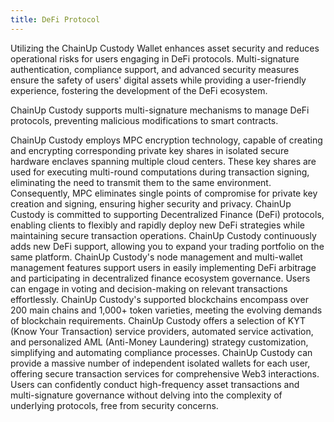 ```yaml
---
title: DeFi Protocol
---
```


Utilizing the ChainUp Custody Wallet enhances asset security and reduces operational risks for users engaging in DeFi protocols. Multi-signature authentication, compliance support, and advanced security measures ensure the safety of users' digital assets while providing a user-friendly experience, fostering the development of the DeFi ecosystem. 

ChainUp Custody supports multi-signature mechanisms to manage DeFi protocols, preventing malicious modifications to smart contracts.

<Accordion title="MPC Technology Eliminating Single Points of Failure">
ChainUp Custody employs MPC encryption technology, capable of creating and encrypting corresponding private key shares in isolated secure hardware enclaves spanning multiple cloud centers. These key shares are used for executing multi-round computations during transaction signing, eliminating the need to transmit them to the same environment. Consequently, MPC eliminates single points of compromise for private key creation and signing, ensuring higher security and privacy.
</Accordion>
<Accordion title="Diverse DeFi Protocols">
ChainUp Custody is committed to supporting Decentralized Finance (DeFi) protocols, enabling clients to flexibly and rapidly deploy new DeFi strategies while maintaining secure transaction operations. ChainUp Custody continuously adds new DeFi support, allowing you to expand your trading portfolio on the same platform.
</Accordion>
<Accordion title="Efficient DeFi Governance">
ChainUp Custody's node management and multi-wallet management features support users in easily implementing DeFi arbitrage and participating in decentralized finance ecosystem governance. Users can engage in voting and decision-making on relevant transactions effortlessly.
</Accordion>
<Accordion title="Multi-Blockchain Support">
ChainUp Custody's supported blockchains encompass over 200 main chains and 1,000+ token varieties, meeting the evolving demands of blockchain requirements.
</Accordion>
<Accordion title="KYT and AML Integration">
ChainUp Custody offers a selection of KYT (Know Your Transaction) service providers, automated service activation, and personalized AML (Anti-Money Laundering) strategy customization, simplifying and automating compliance processes.
</Accordion>
<Accordion title="Millions of User Scale">
ChainUp Custody can provide a massive number of independent isolated wallets for each user, offering secure transaction services for comprehensive Web3 interactions. Users can confidently conduct high-frequency asset transactions and multi-signature governance without delving into the complexity of underlying protocols, free from security concerns.
</Accordion>